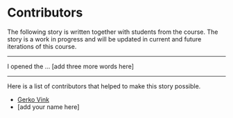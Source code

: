 # Contributors {.unnumbered}

The following story is written together with students from the course. The story is a work in progress and will be updated in current and future iterations of this course. 

---

I opened the ... [add three more words here]


---

Here is a list of contributors that helped to make this story possible.

- [Gerko Vink](https:/wwww.github.com/gerkovink)
- [add your name here]